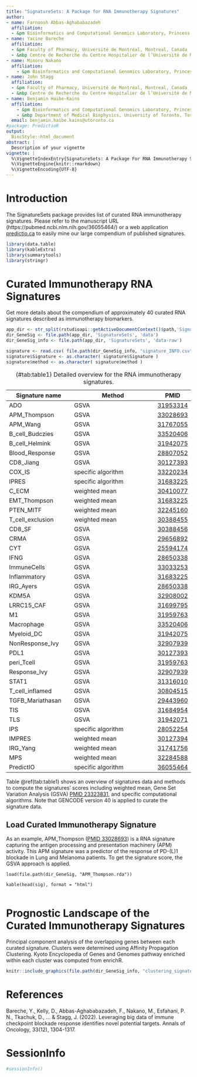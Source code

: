 ```yaml
---
title: "SignatureSets: A Package for RNA Immunotherapy Signatures"
author:
- name: Farnoosh Abbas-Aghababazadeh
  affiliation:
  - &pm Bioinformatics and Computational Genomics Laboratory, Princess Margaret Cancer Center,University Health Network, Toronto, Ontario, Canada
- name: Yacine Bareche
  affiliation:
  - &pm Faculty of Pharmacy, Université de Montréal, Montreal, Canada
  - &mbp Centre de Recherche du Centre Hospitalier de l’Université de Montréal, Institut du Cancer de Montréal, Montreal, Canada
- name: Minoru Nakano
  affiliation:
    - &pm Bioinformatics and Computational Genomics Laboratory, Princess Margaret Cancer Center,University Health Network, Toronto, Ontario, Canada
- name: John Stagg
  affiliation:
  - &pm Faculty of Pharmacy, Université de Montréal, Montreal, Canada
  - &mbp Centre de Recherche du Centre Hospitalier de l’Université de Montréal, Institut du Cancer de Montréal, Montreal, Canada
- name: Benjamin Haibe-Kains
  affiliation:
    - &pm Bioinformatics and Computational Genomics Laboratory, Princess Margaret Cancer Center,University Health Network, Toronto, Ontario, Canada
    - &mbp Department of Medical Biophysics, University of Toronto, Toronto, Canada
  email: benjamin.haibe.kains@utoronto.ca
#package: PredictioR
output:
  BiocStyle::html_document
abstract: |
  Description of your vignette
vignette: |
  %\VignetteIndexEntry{SignatureSets: A Package For RNA Immunotherapy Signatures}
  %\VignetteEngine{knitr::rmarkdown}
  %\VignetteEncoding{UTF-8}
---
```


# Introduction

The SignatureSets package provides list of curated RNA immunotherapy signatures. Please refer to the manuscript URL (https://pubmed.ncbi.nlm.nih.gov/36055464/) or a web application [predictio.ca](https://predictio.ca/) to easily mine our large compendium of published signatures.


```r

library(data.table)
library(kableExtra)
library(summarytools)
library(stringr)

```


# Curated Immunotherapy RNA Signatures 

Get more details about the compendium of approximately 40 curated RNA signatures described as immunotherapy biomarkers. 

```r

app_dir <- str_split(rstudioapi::getActiveDocumentContext()$path,'SignatureSets')[[1]][1]
dir_GeneSig <- file.path(app_dir, 'SignatureSets', 'data')
dir_GeneSig_info <- file.path(app_dir, 'SignatureSets', 'data-raw')

signature <- read.csv( file.path(dir_GeneSig_info, "signature_INFO.csv")) 
signature$Signature <- as.character( signature$Signature )
signature$method <- as.character( signature$method )

```

|Signature  name|Method |PMID |      
  |-----------------|------------------------|------|
  | ADO             | GSVA                   | [31953314](https://pubmed.ncbi.nlm.nih.gov/31953314/) |
  | APM_Thompson    | GSVA                   | [33028693](https://pubmed.ncbi.nlm.nih.gov/33028693/) |
  | APM_Wang        | GSVA                   | [31767055](https://pubmed.ncbi.nlm.nih.gov/31767055/) |
  | B_cell_Budczies | GSVA                   | [33520406](https://pubmed.ncbi.nlm.nih.gov/33520406/) |
  | B_cell_Helmink  | GSVA                   | [31942075](https://pubmed.ncbi.nlm.nih.gov/31942075/) |
  | Blood_Response  | GSVA                   | [28807052](https://pubmed.ncbi.nlm.nih.gov/28807052/) |
  | CD8_Jiang       | GSVA                   | [30127393](https://pubmed.ncbi.nlm.nih.gov/30127393/) |
  | COX_IS          | specific algorithm     | [33220234](https://pubmed.ncbi.nlm.nih.gov/33220234/) |
  | IPRES           | specific algorithm     | [31683225](https://pubmed.ncbi.nlm.nih.gov/31683225/) |
  | C_ECM           | weighted mean          | [30410077](https://pubmed.ncbi.nlm.nih.gov/30410077/) |
  | EMT_Thompson    | weighted mean          | [31683225](https://pubmed.ncbi.nlm.nih.gov/31683225/) |
  | PTEN_MITF       | weighted mean          | [32245160](https://pubmed.ncbi.nlm.nih.gov/32245160/) |
  | T_cell_exclusion| weighted mean          | [30388455](https://pubmed.ncbi.nlm.nih.gov/30388455/) |
  | CD8_SF          | GSVA                   | [30388456](https://pubmed.ncbi.nlm.nih.gov/30388456/) |
  | CRMA            | GSVA                   | [29656892](https://pubmed.ncbi.nlm.nih.gov/29656892/) |
  | CYT             | GSVA                   | [25594174](https://pubmed.ncbi.nlm.nih.gov/25594174/) |
  | IFNG            | GSVA                   | [28650338](https://pubmed.ncbi.nlm.nih.gov/28650338/) |
  | ImmuneCells     | GSVA                   | [33033253](https://pubmed.ncbi.nlm.nih.gov/33033253/) |
  | Inflammatory    | GSVA                   | [31683225](https://pubmed.ncbi.nlm.nih.gov/31683225/) |
  | IRG_Ayers       | GSVA                   | [28650338](https://pubmed.ncbi.nlm.nih.gov/28650338/) |
  | KDM5A           | GSVA                   | [32908002](https://pubmed.ncbi.nlm.nih.gov/32908002/) |
  | LRRC15_CAF      | GSVA                   | [31699795](https://pubmed.ncbi.nlm.nih.gov/31699795/) |
  | M1              | GSVA                   | [31959763](https://pubmed.ncbi.nlm.nih.gov/31959763/) |
  | Macrophage      | GSVA                   | [33520406](https://pubmed.ncbi.nlm.nih.gov/33520406/) |
  | Myeloid_DC      | GSVA                   | [31942075](https://pubmed.ncbi.nlm.nih.gov/31942075/) |
  | NonResponse_Ivy | GSVA                   | [32907939](https://pubmed.ncbi.nlm.nih.gov/32907939/) |
  | PDL1            | GSVA                   | [30127393](https://pubmed.ncbi.nlm.nih.gov/30127393/) |
  | peri_Tcell      | GSVA                   | [31959763](https://pubmed.ncbi.nlm.nih.gov/31959763/) |
  | Response_Ivy    | GSVA                   | [32907939](https://pubmed.ncbi.nlm.nih.gov/32907939/) |
  | STAT1           | GSVA                   | [31316010](https://pubmed.ncbi.nlm.nih.gov/31316010/) |
  | T_cell_inflamed | GSVA                   | [30804515](https://pubmed.ncbi.nlm.nih.gov/30804515/) |
  | TGFB_Mariathasan| GSVA                   | [29443960](https://pubmed.ncbi.nlm.nih.gov/29443960/) |
  | TIS             | GSVA                   | [31684954](https://pubmed.ncbi.nlm.nih.gov/31684954/) |
  | TLS             | GSVA                   | [31942071](https://pubmed.ncbi.nlm.nih.gov/31942071/) |
  | IPS             | specific algorithm     | [28052254](https://pubmed.ncbi.nlm.nih.gov/28052254/) |
  | IMPRES          | weighted mean          | [30127394](https://pubmed.ncbi.nlm.nih.gov/30127394/) |
  | IRG_Yang        | weighted mean          | [31741756](https://pubmed.ncbi.nlm.nih.gov/31741756/) |
  | MPS             | weighted mean          | [32284588](https://pubmed.ncbi.nlm.nih.gov/32284588/) |
  | PredictIO       | specific algorithm     | [36055464](https://pubmed.ncbi.nlm.nih.gov/36055464/)|
  
  : (\#tab:table1) Detailed overview for the RNA immunotherapy signatures.
     
Table \@ref(tab:table1) shows an overview of signatures data and methods to compute the signatures' scores including weighted mean, Gene Set Variation Analysis (GSVA) [PMID 23323831](https://pubmed.ncbi.nlm.nih.gov/23323831/), and specific computational algorithms. Note that GENCODE version 40 is applied to curate the signature data.   

## Load Curated Immunotherapy Signature
     
As an example, APM_Thompson ([PMID 33028693](https://pubmed.ncbi.nlm.nih.gov/33028693/)) is a RNA signature capturing the antigen processing and presentation machinery (APM) activity. This APM signature was a predictor of the response of PD-(L)1 blockade in Lung and Melanoma patients. To get the signature score, the GSVA approach is applied. 

```load

load(file.path(dir_GeneSig, "APM_Thompson.rda"))
 
kable(head(sig), format = "html") 
                  
```

# Prognostic Landscape of the Curated Immunotherapy Signatures

Principal component analysis of the overlapping genes between each curated signature. Clusters were determined using Affinity Propagation Clustering. Kyoto Encyclopedia of Genes and Genomes pathway enriched within each cluster was computed from enrichR.

```r

knitr::include_graphics(file.path(dir_GeneSig_info, "clustering_signatures.JPG"))

```

# References

Bareche, Y., Kelly, D., Abbas-Aghababazadeh, F., Nakano, M., Esfahani, P. N., Tkachuk, D., ... & Stagg, J. (2022). Leveraging big data of immune checkpoint blockade response identifies novel potential targets. Annals of Oncology, 33(12), 1304-1317.\

# SessionInfo

```r
#sessionInfo()
```

